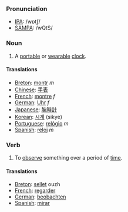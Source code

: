 ===Pronunciation===
*[[IPA]]: /wɒtʃ/
*[[SAMPA]]: /wQtS/
===Noun===
#A [[portable]] or [[wearable]] [[clock]].
====Translations====
*[[Breton]]: [[montr]] ''m''
*[[Chinese]]: [[手表]]
*[[French]]: [[montre]] ''f''
*[[German]]: [[Uhr]] ''f''
*[[Japanese]]: [[腕時計]]
*[[Korean]]: [[시계]] (sikye)
*[[Portuguese]]: [[relógio]] ''m''
*[[Spanish]]: [[reloj]] ''m''
===Verb===
#To [[observe]] something over a period of [[time]].
====Translations====
*[[Breton]]: [[sellet]] ouzh
*[[French]]: [[regarder]]
*[[German]]: [[beobachten]]
*[[Spanish]]: [[mirar]]